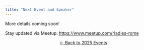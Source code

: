 ```yaml
---
title: "Next Event and Speaker"
---
```


More details coming soon!

Stay updated via Meetup: <https://www.meetup.com/rladies-rome>


<center>[← Back to 2025 Events](/talks/2025/index.qmd)</center> 